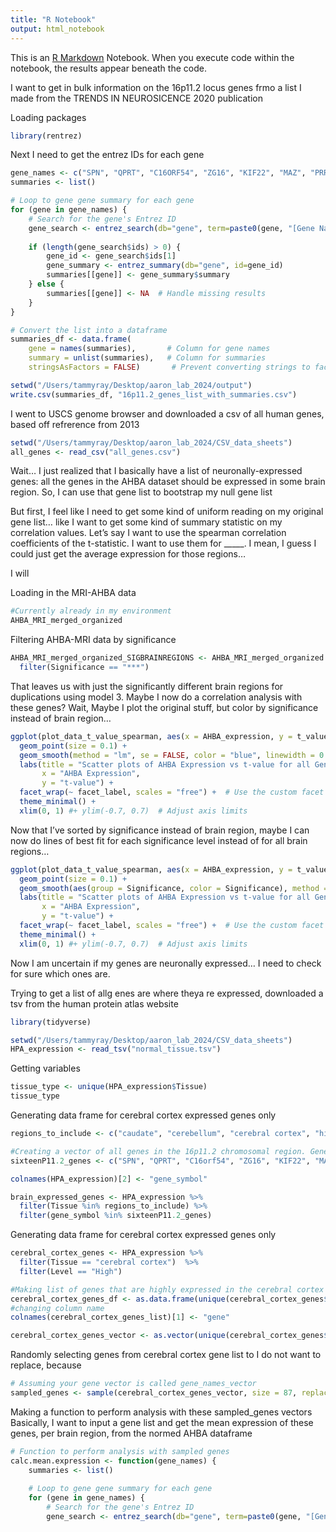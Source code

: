 ```yaml
---
title: "R Notebook"
output: html_notebook
---
```


This is an [R Markdown](http://rmarkdown.rstudio.com) Notebook. When you execute code within the notebook, the results appear beneath the code. 


I want to get in bulk information on the 16p11.2 locus genes frmo a list I made from the TRENDS IN NEUROSICENCE 2020 publication

Loading packages
```r
library(rentrez)

```


Next I need to get the entrez IDs for each gene


```r
gene_names <- c("SPN", "QPRT", "C16ORF54", "ZG16", "KIF22", "MAZ", "PRRT2", "C16ORF53", "MVP", "CDIPT", "SEZ62L", "ASPHD1", "KCTD13", "TMEM219", "TAOK2", "HIRIP3", "INO80E", "DOC2A", "C16ORF92", "FAM57B", "ALDOA", "PPP4C", "TBX6", "YPEL3", "GDPD3", "MAPK3", "CORO1A")
summaries <- list()

# Loop to gene gene summary for each gene
for (gene in gene_names) {
    # Search for the gene's Entrez ID
    gene_search <- entrez_search(db="gene", term=paste0(gene, "[Gene Name] AND Homo sapiens[Organism]"))
    
    if (length(gene_search$ids) > 0) {
        gene_id <- gene_search$ids[1]
        gene_summary <- entrez_summary(db="gene", id=gene_id)
        summaries[[gene]] <- gene_summary$summary
    } else {
        summaries[[gene]] <- NA  # Handle missing results
    }
}

# Convert the list into a dataframe
summaries_df <- data.frame(
    gene = names(summaries),       # Column for gene names
    summary = unlist(summaries),   # Column for summaries
    stringsAsFactors = FALSE)       # Prevent converting strings to factors

setwd("/Users/tammyray/Desktop/aaron_lab_2024/output")
write.csv(summaries_df, "16p11.2_genes_list_with_summaries.csv")


```


I went to USCS genome browser and downloaded a csv of all human genes, based off refrerence from 2013
```r
setwd("/Users/tammyray/Desktop/aaron_lab_2024/CSV_data_sheets")
all_genes <- read_csv("all_genes.csv")


```


Wait... I just realized that I basically have a list of neuronally-expressed genes: all the genes in the AHBA dataset should be expressed in some brain region. So, I can use that gene list to
bootstrap my null gene list

But first, I feel like I need to get some kind of uniform reading on my original gene list... like I want to get some kind of summary statistic on my correlation values.
Let's say I want to use the spearman correlation coefficients of the t-statistic. I want to use them for _____.
I mean, I guess I could just get the average expression for those regions... 

I will 


Loading in the MRI-AHBA data
```r
#Currently already in my environment
AHBA_MRI_merged_organized
```

Filtering AHBA-MRI data by significance
```r
AHBA_MRI_merged_organized_SIGBRAINREGIONS <- AHBA_MRI_merged_organized %>%
  filter(Significance == "***")
```

That leaves us with just the significantly different brain regions for duplications using model 3. Maybe I now do a correlation analysis with these genes?
Wait, Maybe I plot the original stuff, but color by significance instead of brain region...

```r
ggplot(plot_data_t_value_spearman, aes(x = AHBA_expression, y = t_value, color = Significance)) +
  geom_point(size = 0.1) + 
  geom_smooth(method = "lm", se = FALSE, color = "blue", linewidth = 0.5, fullrange = TRUE) +  # Add a line of best fit (linear regression)
  labs(title = "Scatter plots of AHBA Expression vs t-value for all Genes",
       x = "AHBA Expression",
       y = "t-value") +
  facet_wrap(~ facet_label, scales = "free") +  # Use the custom facet label
  theme_minimal() +
  xlim(0, 1) #+ ylim(-0.7, 0.7)  # Adjust axis limits
```

Now that I've sorted by significance instead of brain region, maybe I can now do lines of best fit for each significance level instead of for all brain regions...

```r
ggplot(plot_data_t_value_spearman, aes(x = AHBA_expression, y = t_value, color = Significance)) +
  geom_point(size = 0.1) + 
  geom_smooth(aes(group = Significance, color = Significance), method = "lm", se = FALSE, linewidth = 0.5, fullrange = TRUE) +  # Add a line of best fit (linear regression)
  labs(title = "Scatter plots of AHBA Expression vs t-value for all Genes",
       x = "AHBA Expression",
       y = "t-value") +
  facet_wrap(~ facet_label, scales = "free") +  # Use the custom facet label
  theme_minimal() +
  xlim(0, 1) #+ ylim(-0.7, 0.7)  # Adjust axis limits
```



Now I am uncertain if my genes are neuronally expressed... I need to check for sure which ones are.

Trying to get a list of allg enes are where theya re expressed, downloaded a tsv from the human protein atlas website

```r
library(tidyverse)
```


```r
setwd("/Users/tammyray/Desktop/aaron_lab_2024/CSV_data_sheets")
HPA_expression <- read_tsv("normal_tissue.tsv")
```


Getting variables
```r
tissue_type <- unique(HPA_expression$Tissue)
tissue_type
```
Generating data frame for cerebral cortex expressed genes only

```r
regions_to_include <- c("caudate", "cerebellum", "cerebral cortex", "hippocampus", "hypothalamus", "pituitary gland", "choroid plexus", "dorsal raphe", "substantia nigra")

#Creating a vector of all genes in the 16p11.2 chromosomal region. Gene list from figure 1 Rein and Yan 2020 "16p11.2 Copy Number Variations and Neurodevelopmental Disorders"
sixteenP11.2_genes <- c("SPN", "QPRT", "C16orf54", "ZG16", "KIF22", "MAZ", "PRRT2", "C16orf53", "MVP", "CDIPT", "SEZ62L", "ASPHD1", "KCTD13", "TMEM219", "TAOK2", "HIRIP3", "INO80E", "DOC2A", "C16orf92", "FAM57B", "ALDOA", "PPP4C", "TBX6", "YPEL3", "GDPD3", "MAPK3", "CORO1A")

colnames(HPA_expression)[2] <- "gene_symbol"

brain_expressed_genes <- HPA_expression %>%
  filter(Tissue %in% regions_to_include) %>%
  filter(gene_symbol %in% sixteenP11.2_genes)

```




Generating data frame for cerebral cortex expressed genes only

```r
cerebral_cortex_genes <- HPA_expression %>%
  filter(Tissue == "cerebral cortex")  %>%
  filter(Level == "High")

#Making list of genes that are highly expressed in the cerebral cortex into a dataframe, so I can more easily see and filter the data
cerebral_cortex_genes_df <- as.data.frame(unique(cerebral_cortex_genes$gene_symbol))
#changing column name
colnames(cerebral_cortex_genes_list)[1] <- "gene"

cerebral_cortex_genes_vector <- as.vector(unique(cerebral_cortex_genes$gene_symbol))


```


Randomly selecting genes from cerebral cortex gene list to 
I do not want to replace, because 

```r
# Assuming your gene vector is called gene_names_vector
sampled_genes <- sample(cerebral_cortex_genes_vector, size = 87, replace = FALSE)

```


Making a function to perform analysis with these sampled_genes vectors
Basically, I want to input a gene list and get the mean expression of these genes, per brain region, from the normed AHBA dataframe
```r
# Function to perform analysis with sampled genes
calc.mean.expression <- function(gene_names) {
    summaries <- list()
    
    # Loop to gene gene summary for each gene
    for (gene in gene_names) {
        # Search for the gene's Entrez ID
        gene_search <- entrez_search(db="gene", term=paste0(gene, "[Gene Name] AND
```






